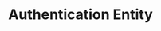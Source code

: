 ---
title: 'Authentication Entity'
description: 'Learn about managing authentication entities within the Amplication platform.'
icon: 'person'
---